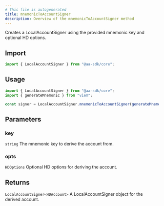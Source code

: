 ```yaml
---
# This file is autogenerated
title: mnemonicToAccountSigner
description: Overview of the mnemonicToAccountSigner method
---
```


Creates a LocalAccountSigner using the provided mnemonic key and optional HD options.

## Import

```ts
import { LocalAccountSigner } from "@aa-sdk/core";
```

## Usage

```ts
import { LocalAccountSigner } from "@aa-sdk/core";
import { generateMnemonic } from "viem";

const signer = LocalAccountSigner.mnemonicToAccountSigner(generateMnemonic());
```

## Parameters

### key

`string`
The mnemonic key to derive the account from.

### opts

`HDOptions`
Optional HD options for deriving the account.

## Returns

`LocalAccountSigner<HDAccount>`
A LocalAccountSigner object for the derived account.
